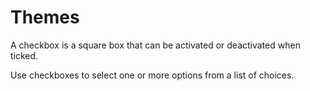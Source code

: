 
<Meta title="Overview/Themes" />

# Themes

A checkbox is a square box that can be activated or deactivated when ticked.

Use checkboxes to select one or more options from a list of choices.
